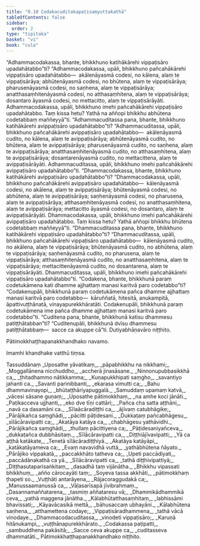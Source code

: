 ```yaml
---
title: "9.10 Codakacuditakapaṭisaṃyuttakathā"
tableOfContents: false
sidebar:
  order: 2
type: "tipitaka"
basket: "vi"
book: "cula"
---
```



<DynamicBreadcrumb />

<Division number="401" book="cula" bookNo="4" page="438">

<Paragraph number="1936" book="cula">
“Adhammacodakassa, bhante, bhikkhuno katihākārehi vippaṭisāro upadahātabbo”ti? “Adhammacodakassa, upāli, bhikkhuno pañcahākārehi vippaṭisāro upadahātabbo—  akālenāyasmā codesi, no kālena, alaṃ te vippaṭisārāya; abhūtenāyasmā codesi, no bhūtena, alaṃ te vippaṭisārāya; pharusenāyasmā codesi, no saṇhena, alaṃ te vippaṭisārāya; anatthasaṃhitenāyasmā codesi, no atthasaṃhitena, alaṃ te vippaṭisārāya; dosantaro āyasmā codesi, no mettacitto, alaṃ te vippaṭisārāyāti. Adhammacodakassa, upāli, bhikkhuno imehi pañcahākārehi vippaṭisāro upadahātabbo. Taṃ kissa hetu? Yathā na aññopi bhikkhu abhūtena codetabbaṃ maññeyyā”ti.
</Paragraph>

<Paragraph number="1937" book="cula">
“Adhammacuditassa pana, bhante, bhikkhuno katihākārehi avippaṭisāro upadahātabbo”ti? “Adhammacuditassa, upāli, bhikkhuno pañcahākārehi avippaṭisāro upadahātabbo—  akālenāyasmā cudito, no kālena, alaṃ te avippaṭisārāya; abhūtenāyasmā cudito, no bhūtena, alaṃ te avippaṭisārāya; pharusenāyasmā cudito, no saṇhena, alaṃ te avippaṭisārāya; anatthasaṃhitenāyasmā cudito, no atthasaṃhitena, alaṃ te avippaṭisārāya; dosantarenāyasmā cudito, no mettacittena, alaṃ te avippaṭisārāyāti. Adhammacuditassa, upāli, bhikkhuno imehi pañcahākārehi avippaṭisāro upadahātabbo”ti.
</Paragraph>

<Paragraph number="1938" book="cula">
“Dhammacodakassa, bhante, bhikkhuno katihākārehi avippaṭisāro upadahātabbo”ti? “Dhammacodakassa, upāli, bhikkhuno pañcahākārehi avippaṭisāro upadahātabbo—  kālenāyasmā codesi, no akālena, alaṃ te avippaṭisārāya; bhūtenāyasmā codesi, no abhūtena, alaṃ te avippaṭisārāya; saṇhenāyasmā codesi, no pharusena, alaṃ te avippaṭisārāya; atthasaṃhitenāyasmā codesi, no anatthasaṃhitena, alaṃ te avippaṭisārāya; mettacitto āyasmā codesi, no dosantaro, alaṃ te avippaṭisārāyāti. Dhammacodakassa, upāli, bhikkhuno imehi pañcahākārehi avippaṭisāro upadahātabbo. Taṃ kissa hetu? Yathā aññopi bhikkhu bhūtena codetabbaṃ maññeyyā”ti.
</Paragraph>

<Paragraph number="1939" book="cula">
“Dhammacuditassa pana, bhante, bhikkhuno katihākārehi vippaṭisāro upadahātabbo”ti? “Dhammacuditassa, upāli, bhikkhuno pañcahākārehi vippaṭisāro upadahātabbo—  kālenāyasmā cudito, no akālena, alaṃ te vippaṭisārāya; bhūtenāyasmā cudito, no abhūtena, alaṃ te vippaṭisārāya; saṇhenāyasmā cudito, no pharusena, alaṃ te vippaṭisārāya; atthasaṃhitenāyasmā cudito, no anatthasaṃhitena, alaṃ te vippaṭisārāya; mettacittenāyasmā cudito, no dosantarena, alaṃ te vippaṭisārāyāti. Dhammacuditassa, upāli, bhikkhuno imehi pañcahākārehi vippaṭisāro upadahātabbo”ti.
</Paragraph>

<Paragraph number="1940" book="cula">
“Codakena, bhante, bhikkhunā paraṃ codetukāmena kati dhamme ajjhattaṃ manasi karitvā paro codetabbo”ti? “Codakenupāli, bhikkhunā paraṃ codetukāmena pañca dhamme ajjhattaṃ manasi karitvā paro codetabbo—  kāruññatā, hitesitā, anukampitā, āpattivuṭṭhānatā, vinayapurekkhāratāti. Codakenupāli, bhikkhunā paraṃ codetukāmena ime pañca dhamme ajjhattaṃ manasi karitvā paro codetabbo”ti.
</Paragraph>

<Paragraph number="1941" book="cula">
“Cuditena pana, bhante, bhikkhunā katisu dhammesu patiṭṭhātabban”ti? “Cuditenupāli, bhikkhunā dvīsu dhammesu patiṭṭhātabbaṃ—  sacce ca akuppe cā”ti.

</Paragraph>
</Division>

<Paragraph number="1942" type="center" book="cula">
Dutiyabhāṇavāro niṭṭhito.

  
Pātimokkhaṭṭhapanakkhandhako navamo.

  
Imamhi khandhake vatthū tiṃsa.



</Paragraph>

<Paragraph number="1943" type="center" book="cula">
Tassuddānaṃ


</Paragraph>

<Paragraph number="1944" type="verses" book="cula">
_Uposathe yāvatikaṃ,_  
_pāpabhikkhu na nikkhami;_  
_Moggallānena nicchuddho,_  
_accherā jinasāsane._  

</Paragraph>

<Paragraph number="1945" type="verses" book="cula">
_Ninnonupubbasikkhā ca,_  
_ṭhitadhammo nātikkamma;_  
_Kuṇapukkhipati saṃgho,_  
_savantiyo jahanti ca._  

</Paragraph>

<Paragraph number="1946" type="verses" book="cula">
_Savanti parinibbanti,_  
_ekarasa vimutti ca;_  
_Bahu dhammavinayopi,_  
_bhūtaṭṭhāriyapuggalā._  

</Paragraph>

<Paragraph number="1947" type="verses" book="cula">
_Samuddaṃ upamaṃ katvā,_  
_vācesi sāsane guṇaṃ;_  
_Uposathe pātimokkhaṃ,_  
_na amhe koci jānāti._  

</Paragraph>

<Paragraph number="1948" type="verses" book="cula">
_Paṭikacceva ujjhanti,_  
_eko dve tīṇi cattāri;_  
_Pañca cha satta aṭṭhāni,_  
_navā ca dasamāni ca._  

</Paragraph>

<Paragraph number="1949" type="verses" book="cula">
_Sīlaācāradiṭṭhi ca,_  
_ājīvaṃ catubhāgike;_  
_Pārājikañca saṃghādi,_  
_pācitti pāṭidesani._  

</Paragraph>

<Paragraph number="1950" type="verses" book="cula">
_Dukkaṭaṃ pañcabhāgesu,_  
_sīlācāravipatti ca;_  
_Akatāya katāya ca,_  
_chabhāgesu yathāvidhi._  

</Paragraph>

<Paragraph number="1951" type="verses" book="cula">
_Pārājikañca saṃghādi,_  
_thullaṃ pācittiyena ca;_  
_Pāṭidesaniyañceva,_  
_dukkaṭañca dubbhāsitaṃ._  

</Paragraph>

<Paragraph number="1952" type="verses" book="cula">
_Sīlācāravipatti ca,_  
_Diṭṭhiājīvavipatti;_  
_Yā ca aṭṭhā katākate,_  
_Tenetā sīlācāradiṭṭhiyā._  

</Paragraph>

<Paragraph number="1953" type="verses" book="cula">
_Akatāya katāyāpi,_  
_katākatāyameva ca;_  
_Evaṃ navavidhā vuttā,_  
_yathābhūtena ñāyato._  

</Paragraph>

<Paragraph number="1954" type="verses" book="cula">
_Pārājiko vippakatā,_  
_paccakkhāto tatheva ca;_  
_Upeti paccādiyati,_  
_paccādānakathā ca yā._  

</Paragraph>

<Paragraph number="1955" type="verses" book="cula">
_Sīlācāravipatti ca,_  
_tathā diṭṭhivipattiyā;_  
_Diṭṭhasutaparisaṅkitaṃ,_  
_dasadhā taṃ vijānātha._  

</Paragraph>

<Paragraph number="1956" type="verses" book="cula">
_Bhikkhu vipassati bhikkhuṃ,_  
_añño cārocayāti taṃ;_  
_Soyeva tassa akkhāti,_  
_pātimokkhaṃ ṭhapeti so._  

</Paragraph>

<Paragraph number="1957" type="verses" book="cula">
_Vuṭṭhāti antarāyena,_  
_Rājacoraggudakā ca;_  
_Manussaamanussā ca,_  
_Vāḷasarīsapā jīvibrahmaṃ._  

</Paragraph>

<Paragraph number="1958" type="verses" book="cula">
_Dasannamaññatarena,_  
_tasmiṃ aññataresu vā;_  
_Dhammikādhammikā ceva,_  
_yathā maggena jānātha._  

</Paragraph>

<Paragraph number="1959" type="verses" book="cula">
_Kālabhūtatthasaṃhitaṃ,_  
_labhissāmi bhavissati;_  
_Kāyavācasikā mettā,_  
_bāhusaccaṃ ubhayāni._  

</Paragraph>

<Paragraph number="1960" type="verses" book="cula">
_Kālabhūtena saṇhena,_  
_atthamettena codaye;_  
_Vippaṭisāradhammena,_  
_tathā vācā vinodaye._  

</Paragraph>

<Paragraph number="1961" type="verses" book="cula">
_Dhammacodacuditassa,_  
_vinodeti vippaṭisāro;_  
_Karuṇā hitānukampi,_  
_vuṭṭhānapurekkhārato._  

</Paragraph>

<Paragraph number="1962" type="verses" book="cula">
_Codakassa paṭipatti,_  
_sambuddhena pakāsitā;_  
_Sacce ceva akuppe ca,_  
_cuditasseva dhammatāti._  


</Paragraph>

<Paragraph number="1963" type="center" book="cula">
Pātimokkhaṭṭhapanakkhandhako niṭṭhito.
</Paragraph>